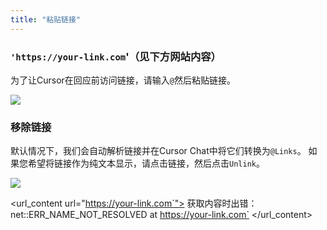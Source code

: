 ```yaml
---
title: "粘贴链接"
---
```


### `'https://your-link.com`'（见下方网站内容）

为了让Cursor在回应前访问链接，请输入`@`然后粘贴链接。

<Frame>
<img src="/images/context/@link.png" />
</Frame>

### 移除链接

默认情况下，我们会自动解析链接并在Cursor Chat中将它们转换为`@Links`。
如果您希望将链接作为纯文本显示，请点击链接，然后点击`Unlink`。

<Frame>
<img src="/images/context/@link-unlink.png" />
</Frame>

<url_content url="https://your-link.com`">
获取内容时出错：net::ERR_NAME_NOT_RESOLVED at https://your-link.com`
</url_content>
